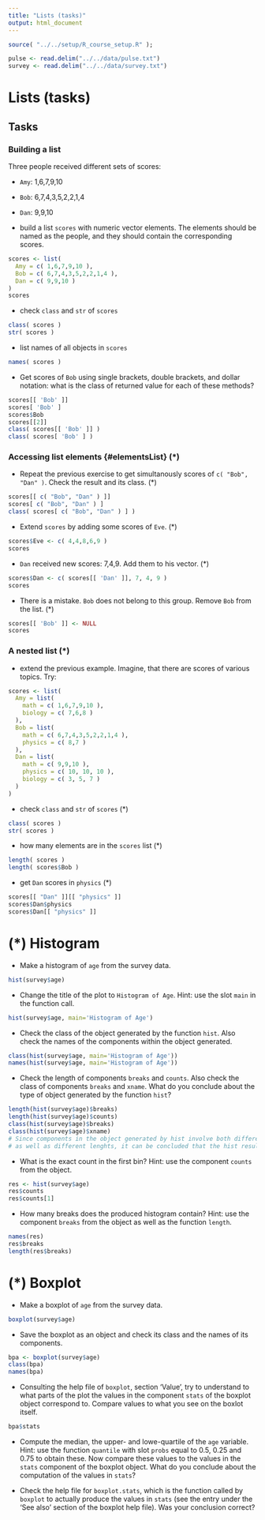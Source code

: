 ---
title: "Lists (tasks)"
output: html_document
---

```{r setup, include=FALSE}
source( "../../setup/R_course_setup.R" );
```

```{r echo=FALSE}
pulse <- read.delim("../../data/pulse.txt")
survey <- read.delim("../../data/survey.txt")
```


# Lists (tasks)

## Tasks

### Building a list {#createList}

Three people received different sets of scores:

- `Amy`: 1,6,7,9,10
- `Bob`: 6,7,4,3,5,2,2,1,4
- `Dan`: 9,9,10

- build a list `scores` with numeric vector elements. The elements should be named as the people, and they should contain the corresponding scores.
```{r}
scores <- list(
  Amy = c( 1,6,7,9,10 ),
  Bob = c( 6,7,4,3,5,2,2,1,4 ),
  Dan = c( 9,9,10 )
)
scores
```

- check `class` and `str` of `scores`
```{r}
class( scores )
str( scores )
```

- list names of all objects in `scores`
```{r}
names( scores )
```

- Get scores of `Bob` using single brackets, double brackets, and dollar notation: what is the class of returned value for each of these methods?

```{r}
scores[[ 'Bob' ]]
scores[ 'Bob' ]
scores$Bob
scores[[2]]
class( scores[[ 'Bob' ]] )
class( scores[ 'Bob' ] )
```

### Accessing list elements {#elementsList} (*)

- Repeat the previous exercise to get simultanously scores of `c( "Bob", "Dan" )`. Check the result and its class. (*)

```{r error=TRUE}
scores[[ c( "Bob", "Dan" ) ]]
scores[ c( "Bob", "Dan" ) ]
class( scores[ c( "Bob", "Dan" ) ] )
```

- Extend `scores` by adding some scores of `Eve`. (*)

```{r}
scores$Eve <- c( 4,4,8,6,9 )
scores
```

- `Dan` received new scores: 7,4,9. Add them to his vector. (*)

```{r}
scores$Dan <- c( scores[[ 'Dan' ]], 7, 4, 9 )
scores
```

- There is a mistake. `Bob` does not belong to this group. Remove `Bob` from the list. (*)

```{r}
scores[[ 'Bob' ]] <- NULL
scores
```

### A nested list (*)

- extend the previous example. Imagine, that there are scores of various topics. Try:
```{r echo=TRUE}
scores <- list(
  Amy = list(
    math = c( 1,6,7,9,10 ),
    biology = c( 7,6,8 )
  ),
  Bob = list(
    math = c( 6,7,4,3,5,2,2,1,4 ),
    physics = c( 8,7 )
  ),
  Dan = list(
    math = c( 9,9,10 ),
    physics = c( 10, 10, 10 ),
    biology = c( 3, 5, 7 )
  )
)
```

- check `class` and `str` of `scores` (*)
```{r}
class( scores )
str( scores )
```

- how many elements are in the `scores` list (*)
```{r}
length( scores )
length( scores$Bob )
```

- get `Dan` scores in `physics` (*)
```{r}
scores[[ "Dan" ]][[ "physics" ]]
scores$Dan$physics
scores$Dan[[ "physics" ]]
```


# (*) Histogram

- Make a histogram of `age` from the survey data.

```{r}
hist(survey$age)
```

- Change the title of the plot to `Histogram of Age`. Hint: use the slot `main` in the function call.

```{r}
hist(survey$age, main='Histogram of Age')
```

- Check the class of the object generated by the function `hist`. Also check the names of the components within the object generated.

```{r}
class(hist(survey$age, main='Histogram of Age'))
names(hist(survey$age, main='Histogram of Age'))
```

- Check the length of components `breaks` and `counts`. Also check the class of components `breaks` and `xname`. What do you conclude about the type of object generated by the function `hist`?

```{r}
length(hist(survey$age)$breaks)
length(hist(survey$age)$counts)
class(hist(survey$age)$breaks)
class(hist(survey$age)$xname)
# Since components in the object generated by hist involve both different classes 
# as well as different lenghts, it can be concluded that the hist result object is a list 
```

- What is the exact count in the first bin? Hint: use the component `counts` from the object.

```{r}
res <- hist(survey$age)
res$counts
res$counts[1]
```

- How many breaks does the produced histogram contain? Hint: use the component `breaks` from the object as well as the function `length`.

```{r}
names(res)
res$breaks
length(res$breaks)
```

# (*) Boxplot

- Make a boxplot of `age` from the survey data.

```{r}
boxplot(survey$age)
```

- Save the boxplot as an object and check its class and the names of its components.

```{r}
bpa <- boxplot(survey$age)
class(bpa)
names(bpa)
```

- Consulting the help file of `boxplot`, section 'Value', try to understand to what parts of the plot the values in the component `stats` of the boxplot object correspond to. Compare values to what you see on the boxlot itself.

```{r}
bpa$stats
```

- Compute the median, the upper- and lowe-quartile of the `age` variable. Hint: use the function `quantile` with slot `probs` equal to 0.5, 0.25 and 0.75 to obtain these. Now compare these values to the values in the `stats` component of the boxplot object. What do you conclude about the computation of the values in `stats`?

- Check the help file for `boxplot.stats`, which is the function called by `boxplot` to actually produce the values in `stats` (see the entry under the 'See also' section of the boxplot help file). Was your conclusion correct?

